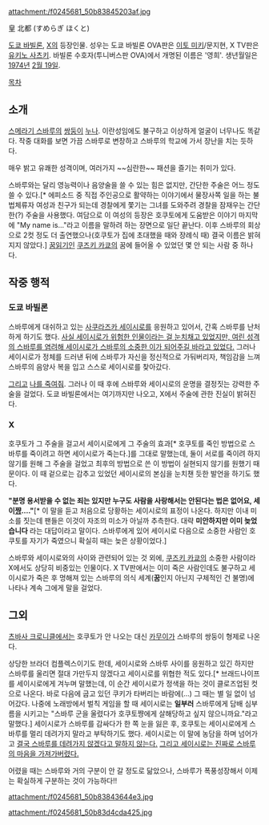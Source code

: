 attachment:/f0245681_50b83845203af.jpg

皇 北都 (すめらぎ ほくと)

[[도쿄 바빌론]], [[X(CLAMP)|X]]의 등장인물. 성우는 도쿄 바빌론 OVA판은 [[이토 미키]]/문지현, X TV판은 [[유키노 사츠키]]. 바빌론 수호자(투니버스판 OVA)에서 개명된 이름은 '영희'.
생년월일은 [[1974년]] [[2월 19일]].

[[목차]]
== 소개 ==
[[스메라기 스바루]]의 [[쌍둥이]] [[누나]]. 이란성임에도 불구하고 이상하게 얼굴이 너무나도 똑같다. 작중 대화를 보면 가끔 스바루로 변장하고 스바루의 학교에 가서 장난을 치는 듯하다.

매우 밝고 유쾌한 성격이며, 여러가지 ~~심란한~~ 패션을 즐기는 취미가 있다.

스바루와는 달리 영능력이나 음양술을 쓸 수 있는 힘은 없지만, 간단한 주술은 어느 정도 쓸 수 있다.[* 에피소드 중 직접 주인공으로 활약하는 이야기에서 물장사쪽 일을 하는 불법체류자 여성과 친구가 되는데 경찰에게 쫓기는 그녀를 도와주려 경찰을 잠재우는 간단한(?) 주술을 사용했다. 여담으로 이 여성의 등장은 호쿠토에게 도움받은 이야기 마지막에 "My name is..."라고 이름을 말하려 하는 장면으로 일단  끝난다. 이후 스바루의 회상으로 2컷 정도 더 출연했으나(호쿠토가 집에 초대했을 때와 장례식 때) 결국 이름은 밝혀지지 않았다.] [[꿈읽기]]인 [[쿠즈키 카쿄]]의 꿈에 들어올 수 있었던 몇 안 되는 사람 중 하나다.

== 작중 행적 ==
=== 도쿄 바빌론 ===
스바루에게 대쉬하고 있는 [[사쿠라즈카 세이시로]]를 응원하고 있어서, 간혹 스바루를 난처하게 하기도 했다. [[의도는 좋았다|사실 세이시로가 위험한 인물이라는 걸 눈치채고 있었지만, 여린 성격의 스바루를 염려해 세이시로가 스바루의 소중한 이가 되어주길 바라고 있었다.]] 그러나 세이시로가 정체를 드러낸 뒤에 스바루가 자신을 정신적으로 가둬버리자, 책임감을 느껴 스바루의 음양사 복을 입고 스스로 세이시로를 찾아갔다.

[[자기희생|그리고]] [[타살을 빙자한 자살|나를 죽여줘]]. 그러나 이 때 후에 스바루와 세이시로의 운명을 결정짓는 강력한 주술을 걸었다. 도쿄 바빌론에서는 여기까지만 나오고, X에서 주술에 관한 진실이 밝혀진다. 

=== X ===
호쿠토가 그 주술을 걸고서 세이시로에게 그 주술의 효과[* 호쿠토를 죽인 방법으로 스바루를 죽이려고 하면 세이시로가 죽는다.]를 그대로 말했는데, 둘이 서로를 죽이려 하지 않기를 원해 그 주술을 걸었고 최후의 방법으로 쓴 이 방법이 실현되지 않기를 원했기 때문이다. 이 때 겉으로는 감추고 있었던 세이시로의 본심을 눈치챈 듯한 발언을 하기도 했다.

'''"분명 용서받을 수 없는 죄는 있지만 누구도 사람을 사랑해서는 안된다는 법은 없어요, 세이[[쨩]]…."'''[* 이 말을 듣고 처음으로 당황하는 세이시로의 표정이 나온다. 하지만 이내 미소를 짓는데 팬들은 이것이 자조의 미소가 아닐까 추측한다. 대략 '''미안하지만 이미 늦었습니다''' 라는 대답이라고 말이다. 스바루에게 있어 세이시로 다음으로 소중한 사람인 호쿠토를 자기가 죽였으니 확실히 때는 늦은 상황이었다.]

스바루와 세이시로와의 사이와 관련되어 있는 것 외에, [[쿠즈키 카쿄]]의 소중한 사람이라 X에서도 상당히 비중있는 인물이다. X TV판에서는 이미 죽은 사람인데도 불구하고 세이시로가 죽은 후 멍해져 있는 스바루의 의식 세계('''꿈'''인지 아닌지 구체적인 건 불명)에 나타나 계속 그에게 말을 걸었다.


== 그외 ==
[[츠바사 크로니클]]에서는 호쿠토가 안 나오는 대신 [[시로우 카무이|카무이]]가 스바루의 쌍둥이 형제로 나온다.

상당한 브라더 컴플렉스이기도 한데, 세이시로와 스바루 사이를 응원하고 있긴 하지만 스바루를 울리면 절대 가만두지 않겠다고 세이시로를 위협한 적도 있다.[* 브래드나이프를 세이시로에게 겨누며 말했는데, 이 순간 세이시로가 정색을 하는 것이 클로즈업된 컷으로 나온다. 바로 다음에 굽고 있던 쿠키가 타버리는 바람에(...) 그 때는 별 일 없이 넘어갔다. 나중에 노래방에서 벌칙 게임을 할 때 세이시로는 '''일부러''' 스바루에게 담배 심부름을 시키고는 "스바루 군을 울렸다가 호쿠토쨩에게 살해당하고 싶지 않으니까요."라고 말했다.] 세이시로가 스바루를 감싸다가 한 쪽 눈을 잃은 후, 호쿠토는 세이시로에게 스바루를 멀리 데려가지 말라고 부탁하기도 했다. 세이시로는 이 말에 농담을 하며 넘어가고 [[거짓말은 하지 않는다|결국 스바루를 데려가지 않겠다고 말하지 않는다.]] [[그런데 그것이 실제로 일어났습니다|그리고 세이시로는 진짜로 스바루의 마음을 가져가버렸다.]]

어렸을 때는 스바루와 거의 구분이 안 갈 정도로 닮았으나, 스바루가 폭풍성장해서 이제는 확실하게 구분하는 것이 가능하다!!

attachment:/f0245681_50b83843644e3.jpg

attachment:/f0245681_50b83d4cda425.jpg
